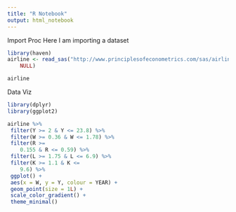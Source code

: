 ```yaml
---
title: "R Notebook"
output: html_notebook
---
```


Import Proc
Here I am importing a dataset

```r
library(haven)
airline <- read_sas("http://www.principlesofeconometrics.com/sas/airline.sas7bdat", 
    NULL)

airline
```

Data Viz
```r


library(dplyr)
library(ggplot2)

airline %>%
 filter(Y >= 2 & Y <= 23.8) %>%
 filter(W >= 0.36 & W <= 1.78) %>%
 filter(R >= 
    0.155 & R <= 0.59) %>%
 filter(L >= 1.75 & L <= 6.9) %>%
 filter(K >= 1.1 & K <= 
    9.6) %>%
 ggplot() +
 aes(x = W, y = Y, colour = YEAR) +
 geom_point(size = 1L) +
 scale_color_gradient() +
 theme_minimal()

```


